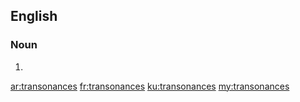 ==English==

===Noun===
{{head|en|plural}}

# {{plural of|transonance|lang=en}}

[[ar:transonances]]
[[fr:transonances]]
[[ku:transonances]]
[[my:transonances]]
